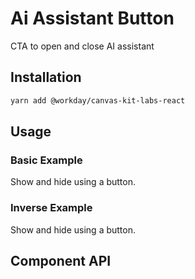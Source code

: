 


<Meta of={AiAssistantButtonStories} />

# Ai Assistant Button

CTA to open and close AI assistant

## Installation

```sh
yarn add @workday/canvas-kit-labs-react
```


## Usage

### Basic Example

Show and hide using a button.

<ExampleCodeBlock code={Basic} />

### Inverse Example

Show and hide using a button.

<ExampleCodeBlock code={Inverse} />


## Component API

<SymbolDoc name="AiAssistantButton" hideDescription />
